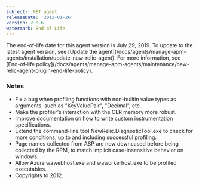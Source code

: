 ```yaml
---
subject: .NET agent
releaseDate: '2012-01-26'
version: 2.0.6
watermark: End of Life
---
```


<Callout variant="important">
  The end-of-life date for this agent version is July 29, 2019. To update to the latest agent version, see [Update the agent](/docs/agents/manage-apm-agents/installation/update-new-relic-agent). For more information, see [End-of-life policy](/docs/agents/manage-apm-agents/maintenance/new-relic-agent-plugin-end-life-policy).
</Callout>

### Notes

* Fix a bug when profiling functions with non-builtin value types as arguments. such as "KeyValuePair", "Decimal", etc.
* Make the profiler's interaction with the CLR memory more robust.
* Improve documentation on how to write custom instrumentation specifications.
* Extend the command-line tool NewRelic.DiagnosticTool.exe to check for more conditions, up to and including successful profiling.
* Page names collected from ASP are now downcased before being collected by the RPM, to match implicit case-insensitive behavior on windows.
* Allow Azure wawebhost.exe and waworkerhost.exe to be profiled executables.
* Copyrights to 2012.
